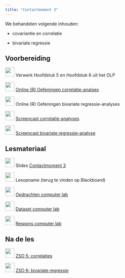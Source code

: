 ```yaml
---
title: "Contactmoment 3"
---
```


We behandelen volgende inhouden:

-   covariantie en correlatie

-   bivariate regressie

## Voorbereiding

![](/images/icons/book.png){width="30"} Verwerk Hoofdstuk 5 en Hoofdstuk
6 uit het OLP

![](/images/icons/singletutorial.png){width="30"} [Online (R) Oefeningen
correlatie-analses](/Zelftest_correlaties.qmd)

![](/images/icons/singletutorial.png){width="30"} Online (R) Oefeningen
bivariate regressie-analyses

![](/images/icons/zz_video_camera.png){width="30"} [Screencast
correlatie-analyses](https://mediasite.uantwerpen.be/Mediasite/Channel/statistiek-b-public/watch/c1205c7fb4214396b4e5d5ba0e7275de1d)

![](/images/icons/zz_video_camera.png){width="30"} [Screencast bivariate
regressie-analyse](https://mediasite.uantwerpen.be/Mediasite/Channel/statistiek-b-public/watch/bc68fd9c2ac44c4a822f6585022a55101d)

## Lesmateriaal

![](/images/icons/zz_slides.png){width="30"} Slides [Contactmoment 3](/PPT_STATB/Sta%20B_2025_C3_cor_bivreg_BB.pptx)

![](/images/icons/zz_video_camera.png){width="30"} Lesopname (terug te
vinden op Blackboard)

![](/images/icons/guided-practice.png){width="30"} [Opdrachten computer lab](/Contactmomenten/C3/Opdrachten_C3.qmd)

![](/images/icons/data.png){width="30"} [Dataset computer lab](/Contactmomenten/Techniek.RData)

![](/images/icons/worked-example.png){width="30"} [Respons computer lab](/Contactmomenten/C3/Respons_C3.qmd) 

## Na de les

![](/images/icons/singlelab.png){width="30"} [ZSO 5:
correlaties](/ZSO/ZSO5.qmd)

![](/images/icons/singlelab.png){width="30"} [ZSO 6: bivariate
regressie](/ZSO/ZSO6.qmd)

